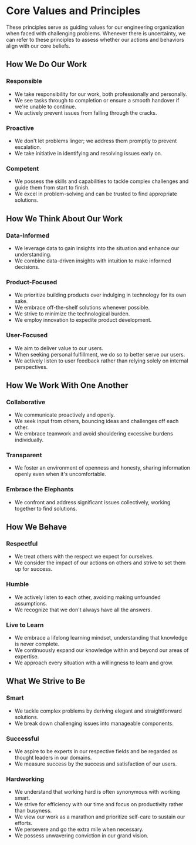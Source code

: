 # Core Values and Principles

These principles serve as guiding values for our engineering organization when faced with challenging problems. Whenever there is uncertainty, we can refer to these principles to assess whether our actions and behaviors align with our core beliefs.

## How We Do Our Work

### Responsible

- We take responsibility for our work, both professionally and personally.
- We see tasks through to completion or ensure a smooth handover if we're unable to continue.
- We actively prevent issues from falling through the cracks.

### Proactive

- We don't let problems linger; we address them promptly to prevent escalation.
- We take initiative in identifying and resolving issues early on.

### Competent

- We possess the skills and capabilities to tackle complex challenges and guide them from start to finish.
- We excel in problem-solving and can be trusted to find appropriate solutions.

## How We Think About Our Work

### Data-Informed

- We leverage data to gain insights into the situation and enhance our understanding.
- We combine data-driven insights with intuition to make informed decisions.

### Product-Focused

- We prioritize building products over indulging in technology for its own sake.
- We embrace off-the-shelf solutions whenever possible.
- We strive to minimize the technological burden.
- We employ innovation to expedite product development.

### User-Focused

- We aim to deliver value to our users.
- When seeking personal fulfillment, we do so to better serve our users.
- We actively listen to user feedback rather than relying solely on internal perspectives.

## How We Work With One Another

### Collaborative

- We communicate proactively and openly.
- We seek input from others, bouncing ideas and challenges off each other.
- We embrace teamwork and avoid shouldering excessive burdens individually.

### Transparent

- We foster an environment of openness and honesty, sharing information openly even when it's uncomfortable.

### Embrace the Elephants

- We confront and address significant issues collectively, working together to find solutions.

## How We Behave

### Respectful

- We treat others with the respect we expect for ourselves.
- We consider the impact of our actions on others and strive to set them up for success.

### Humble

- We actively listen to each other, avoiding making unfounded assumptions.
- We recognize that we don't always have all the answers.

### Live to Learn

- We embrace a lifelong learning mindset, understanding that knowledge is never complete.
- We continuously expand our knowledge within and beyond our areas of expertise.
- We approach every situation with a willingness to learn and grow.

## What We Strive to Be

### Smart

- We tackle complex problems by deriving elegant and straightforward solutions.
- We break down challenging issues into manageable components.

### Successful

- We aspire to be experts in our respective fields and be regarded as thought leaders in our domains.
- We measure success by the success and satisfaction of our users.

### Hardworking

- We understand that working hard is often synonymous with working smart.
- We strive for efficiency with our time and focus on productivity rather than busyness.
- We view our work as a marathon and prioritize self-care to sustain our efforts.
- We persevere and go the extra mile when necessary.
- We possess unwavering conviction in our grand vision.